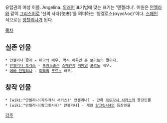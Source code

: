 유럽권의 여성 이름. Angelina. [[외래어]] 표기법에 맞는 표기는 '앤젤리나'. 어원은 [[안젤라]]와 같이 [[그리스어]]로 '신의 사자(使者)'를 의미하는 '앙겔로스(αγγελος)'이다. [[스페인]] 식으로는 [[앙헬리나]]가 된다.

[[목차]]

== 실존 인물 ==

 * [[안젤리나 졸리]] - [[미국]]의 배우. 역시 배우인 [[존 보이트]]의 딸이다.
 * [[안젤리나 토레스]] - [[프랑스]]출신 [[스페인]]계 [[쉬메일]] [[포르노]] 배우.
 * [[에바 안젤리나]] - [[미국]]의 [[포르노]] 배우.

== 창작 인물 ==

 * [wiki:"안젤리나(꼭두각시 서커스)" 안젤리나] - 만화 [[꼭두각시 서커스]]의 등장인물 
 * [wiki:"안젤리나(랑그릿사4)" 안젤리나] - 게임 [[랑그릿사4]]의 등장인물 

[[각주]]
